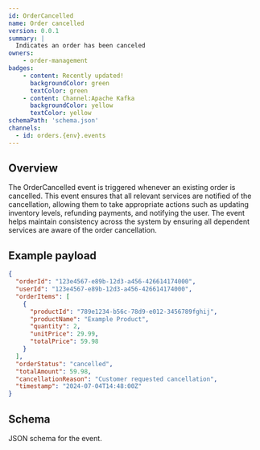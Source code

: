 ```yaml
---
id: OrderCancelled
name: Order cancelled
version: 0.0.1
summary: |
  Indicates an order has been canceled
owners:
    - order-management
badges:
    - content: Recently updated!
      backgroundColor: green
      textColor: green
    - content: Channel:Apache Kafka
      backgroundColor: yellow
      textColor: yellow
schemaPath: 'schema.json'
channels:
  - id: orders.{env}.events
---
```



## Overview

The OrderCancelled event is triggered whenever an existing order is cancelled. This event ensures that all relevant services are notified of the cancellation, allowing them to take appropriate actions such as updating inventory levels, refunding payments, and notifying the user. The event helps maintain consistency across the system by ensuring all dependent services are aware of the order cancellation.

## Example payload

```json title="Example payload"
{
  "orderId": "123e4567-e89b-12d3-a456-426614174000",
  "userId": "123e4567-e89b-12d3-a456-426614174000",
  "orderItems": [
    {
      "productId": "789e1234-b56c-78d9-e012-3456789fghij",
      "productName": "Example Product",
      "quantity": 2,
      "unitPrice": 29.99,
      "totalPrice": 59.98
    }
  ],
  "orderStatus": "cancelled",
  "totalAmount": 59.98,
  "cancellationReason": "Customer requested cancellation",
  "timestamp": "2024-07-04T14:48:00Z"
}

```

## Schema

JSON schema for the event.

<Schema title="JSON Schema" file="schema.json"/>

<Footer />